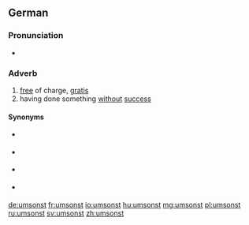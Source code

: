 ==German==

===Pronunciation===
* {{IPA|/ʊmˈzɔnst/|lang=de}}

===Adverb===
{{head|de|adverb}}

# [[free]] of charge, [[gratis]]
# having done something [[without]] [[success]]

====Synonyms====
* {{sense|free of charge, gratis}} {{l|de|gratis}}
* {{sense|free of charge, gratis}} {{l|de|kostenlos}}
* {{sense|free of charge, gratis}} {{l|de|kostenfrei}}
* {{sense|without success}} {{l|de|erfolglos}}

[[de:umsonst]]
[[fr:umsonst]]
[[io:umsonst]]
[[hu:umsonst]]
[[mg:umsonst]]
[[pl:umsonst]]
[[ru:umsonst]]
[[sv:umsonst]]
[[zh:umsonst]]
